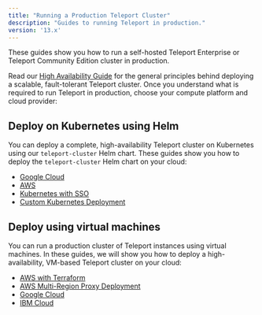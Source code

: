 ```yaml
---
title: "Running a Production Teleport Cluster"
description: "Guides to running Teleport in production."
version: '13.x'
---
```


These guides show you how to run a self-hosted Teleport Enterprise or Teleport
Community Edition cluster in production.

Read our [High Availability Guide](/docs/ver/13.x/deploy-a-cluster/high-availability) for the general
principles behind deploying a scalable, fault-tolerant Teleport cluster. Once
you understand what is required to run Teleport in production, choose your
compute platform and cloud provider:

## Deploy on Kubernetes using Helm

You can deploy a complete, high-availability Teleport cluster on Kubernetes
using our `teleport-cluster` Helm chart. These guides show you how to deploy the
`teleport-cluster` Helm chart on your cloud:

- [Google Cloud](/docs/ver/13.x/deploy-a-cluster/helm-deployments/gcp)
- [AWS](/docs/ver/13.x/deploy-a-cluster/helm-deployments/aws)
- [Kubernetes with SSO](/docs/ver/13.x/deploy-a-cluster/helm-deployments/kubernetes-cluster)
- [Custom Kubernetes Deployment](/docs/ver/13.x/deploy-a-cluster/helm-deployments/custom)

## Deploy using virtual machines

You can run a production cluster of Teleport instances using virtual machines.
In these guides, we will show you how to deploy a high-availability, VM-based
Teleport cluster on your cloud:

- [AWS with Terraform](/docs/ver/13.x/deploy-a-cluster/deployments/aws-terraform)
- [AWS Multi-Region Proxy Deployment](/docs/ver/13.x/deploy-a-cluster/deployments/aws-gslb-proxy-peering-ha-deployment)
- [Google Cloud](/docs/ver/13.x/deploy-a-cluster/deployments/gcp)
- [IBM Cloud](/docs/ver/13.x/deploy-a-cluster/deployments/ibm)
